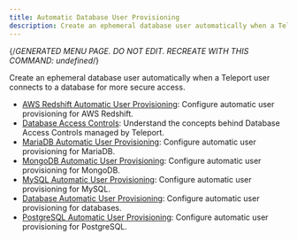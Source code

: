 ```yaml
---
title: Automatic Database User Provisioning
description: Create an ephemeral database user automatically when a Teleport user connects to a database for more secure access.
---
```


{/*GENERATED MENU PAGE. DO NOT EDIT. RECREATE WITH THIS COMMAND:
undefined*/}

Create an ephemeral database user automatically when a Teleport user connects to a database for more secure access.

- [AWS Redshift Automatic User Provisioning](auto-user-provisioning/aws-redshift.mdx): Configure automatic user provisioning for AWS Redshift.
- [Database Access Controls](auto-user-provisioning/database-access-controls.mdx): Understand the concepts behind Database  Access Controls managed by Teleport.
- [MariaDB Automatic User Provisioning](auto-user-provisioning/mariadb.mdx): Configure automatic user provisioning for MariaDB.
- [MongoDB Automatic User Provisioning](auto-user-provisioning/mongodb.mdx): Configure automatic user provisioning for MongoDB.
- [MySQL Automatic User Provisioning](auto-user-provisioning/mysql.mdx): Configure automatic user provisioning for MySQL.
- [Database Automatic User Provisioning](auto-user-provisioning/overview.mdx): Configure automatic user provisioning for databases.
- [PostgreSQL Automatic User Provisioning](auto-user-provisioning/postgres.mdx): Configure automatic user provisioning for PostgreSQL.
